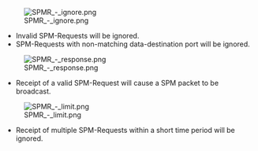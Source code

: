 [[Image:SPMR - ignore.png]]

* Invalid SPM-Requests will be ignored.
* SPM-Requests with non-matching data-destination port will be ignored.


[[Image:SPMR - response.png]]

* Receipt of a valid SPM-Request will cause a SPM packet to be broadcast.


[[Image:SPMR - limit.png]]

* Receipt of multiple SPM-Requests within a short time period will be ignored.

